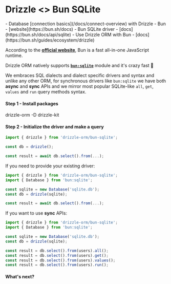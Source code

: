 
# Drizzle \<\> Bun SQLite

<Prerequisites>
- Database [connection basics](/docs/connect-overview) with Drizzle
- Bun - [website](https://bun.sh/docs)
- Bun SQLite driver - [docs](https://bun.sh/docs/api/sqlite)
- Use Drizzle ORM with Bun - [docs](https://bun.sh/guides/ecosystem/drizzle)
</Prerequisites>

According to the **[official website](https://bun.sh/)**, Bun is a fast all-in-one JavaScript runtime. 

Drizzle ORM natively supports **[`bun:sqlite`](https://bun.sh/docs/api/sqlite)** module and it's crazy fast 🚀  

We embraces SQL dialects and dialect specific drivers and syntax and unlike any other ORM, 
for synchronous drivers like `bun:sqlite` we have both **async** and **sync** APIs and we mirror most popular 
SQLite-like `all`, `get`, `values` and `run` query methods syntax.

#### Step 1 - Install packages
<Npm>
drizzle-orm
-D drizzle-kit
</Npm>

#### Step 2 - Initialize the driver and make a query
```typescript copy
import { drizzle } from 'drizzle-orm/bun-sqlite';

const db = drizzle();

const result = await db.select().from(...);
```

If you need to provide your existing driver:
```typescript copy
import { drizzle } from 'drizzle-orm/bun-sqlite';
import { Database } from 'bun:sqlite';

const sqlite = new Database('sqlite.db');
const db = drizzle(sqlite);

const result = await db.select().from(...);
```

If you want to use **sync** APIs:
```typescript copy
import { drizzle } from 'drizzle-orm/bun-sqlite';
import { Database } from 'bun:sqlite';

const sqlite = new Database('sqlite.db');
const db = drizzle(sqlite);

const result = db.select().from(users).all();
const result = db.select().from(users).get();
const result = db.select().from(users).values();
const result = db.select().from(users).run();
```

#### What's next?

<WhatsNextPostgres/>